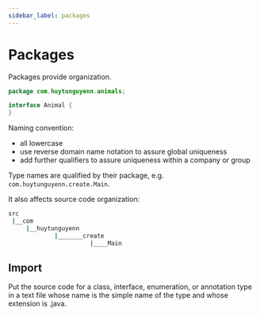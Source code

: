 ```yaml
---
sidebar_label: packages
---
```



# Packages

Packages provide organization.

```java
package com.huytunguyenn.animals;

interface Animal {
}
```

Naming convention:
- all lowercase
- use reverse domain name notation to assure global uniqueness
- add further qualifiers to assure uniqueness within a company or group

Type names are qualified by their package, e.g. `com.huytunguyenn.create.Main`.

It also affects source code organization:
```bash
src
 |__com
     |__huytunguyenn
             |_______create
                       |____Main
```


## Import

Put the source code for a class, interface, enumeration, or annotation type in a text file whose name is the simple name of the type and whose extension is .java.

